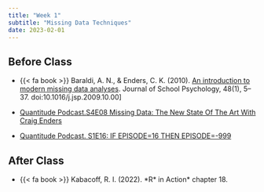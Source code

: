 ```yaml
---
title: "Week 1"
subtitle: "Missing Data Techniques"
date: 2023-02-01
---
```

## Before Class

-   {{< fa book >}} Baraldi, A. N., & Enders, C. K. (2010). [An introduction to modern missing data analyses](/readings/week1-missing_data/varaldi2010.pdf). Journal of School Psychology, 48(1), 5--37. doi:10.1016/j.jsp.2009.10.00]

- [Quantitude Podcast.S4E08 Missing Data: The New State Of The Art With Craig Enders](https://quantitudepod.org/s4e08-craig-enders/)

- [Quantitude Podcast. S1E16: IF EPISODE=16 THEN EPISODE=-999](https://quantitudepod.org/s4e08-craig-enders/)

## After Class

-   {{< fa book >}} Kabacoff, R. I. (2022). \*R* in Action\* chapter 18.
